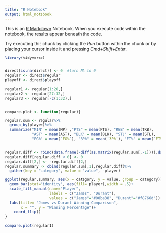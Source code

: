 ```yaml
---
title: "R Notebook"
output: html_notebook
---
```


This is an [R Markdown](http://rmarkdown.rstudio.com) Notebook. When you execute code within the notebook, the results appear beneath the code. 

Try executing this chunk by clicking the *Run* button within the chunk or by placing your cursor inside it and pressing *Cmd+Shift+Enter*. 

```r
library(tidyverse)


direct[is.na(direct)] <- 0  #turn NA to 0
regular <- direct$regular
playoff <- direct$playoff

regular1 <- regular[1:26,]
regular2 <- regular[27:32,]
regular3 <- regular[-c(1:32),]


compare.plot <- function(regular){

regular.sum <- regular%>%
  group_by(player)%>%
  summarize("MIN" = mean(MP) ,"PTS" = mean(PTS), "REB" = mean(TRB),
            "AST" = mean(AST), "BLK" = mean(BLK), "STL" = mean(STL), 
            "FG%" = mean(`FG%`), "3P%" = mean(`3P%`), "FT%" = mean(`FT%`))


regular.diff <- rbind(data.frame(-diff(as.matrix(regular.sum[,-1]))),data.frame(diff(as.matrix(regular.sum[,-1]))))
regular.diff[regular.diff < 0] <- 0 
regular.diff[2,] <- -regular.diff[2,]
regular.summary <- cbind(regular.sum[,1],regular.diff)%>%
  gather(key = "category", value = "value", -player)

ggplot(regular.summary, aes(x = category, y = value, group = category))+
  geom_bar(stat='identity', aes(fill= player),width = .5)+
  scale_fill_manual(name="Player", 
                    labels = c("James", "Durant"), 
                    values = c("James"="#00ba38", "Durant"="#f8766d")) + 
  labs(title= "James vs Durant Winning Comparison",
       x = "", y = "Winning Percentage")+
    coord_flip()
}

compare.plot(regular1)
```

